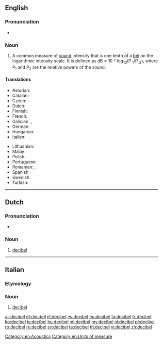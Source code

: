 {{also|décibel}}
==English==
{{wikipedia}}

===Pronunciation===
* {{a|GenAm}} {{IPA|/ˈdɛsɪbɛl/|/ˈdɛsɪbəl/}}

===Noun===
{{en-noun}}

# A common measure of [[sound]] intensity that is one tenth of a [[bel]] on the logarithmic intensity scale.  It is defined as dB = 10 * log<sub>10</sub>(P <sub>1</sub>/P <sub>2</sub>), where P<sub>1</sub> and P<sub>2</sub> are the relative powers of the sound.

====Translations====
{{trans-top|a common measure of sound intensity}}
* Asturian: {{t|ast|decibeliu|m}}
* Catalan: {{t|ca|decibel|m}}
* Czech: {{t|cs|decibel|m}}
* Dutch: {{t+|nl|decibel|m}}
* Finnish: {{t+|fi|desibeli}}
* French: {{t+|fr|décibel|m}}
* Galician: {{t|gl|decibel|m}}, {{t|gl|decibelio|m}}
* German: {{t+|de|Dezibel|n}}
* Hungarian: {{t+|hu|decibel}}
* Italian: {{t|it|decibel|m}}
{{trans-mid}}
* Lithuanian: {{t|lt|decibelas|m}}
* Malay: {{t|ms|desibel}}
* Polish: {{t+|pl|decybel|m}}
* Portuguese: {{t|pt|decibel|m}}
* Romanian: {{t|ro|decibeli|m-p}}, {{t+|ro|decibel|m}}
* Spanish: {{t+|es|decibelio|m}}
* Swedish: {{t+|sv|decibel|n}}
* Turkish: {{t+|tr|desibel}}
{{trans-bottom}}

[[Category:en:Acoustics]]
[[Category:en:Units of measure]]

----

==Dutch==

===Pronunciation===
* {{IPA|/ˈdeːsibəɫ/|lang=nl}}

===Noun===
{{nl-noun|m|-s|decibeltje}}

# [[#English|decibel]]

----

==Italian==

===Etymology===
{{etyl|en|it}} {{term|decibel|lang=en}}

===Noun===
{{head|it|noun|g=m|invariable}}

# [[#English|decibel]]

[[ar:decibel]]
[[et:decibel]]
[[el:decibel]]
[[es:decibel]]
[[eu:decibel]]
[[fa:decibel]]
[[fr:decibel]]
[[ko:decibel]]
[[io:decibel]]
[[hu:decibel]]
[[ml:decibel]]
[[my:decibel]]
[[nl:decibel]]
[[pl:decibel]]
[[ro:decibel]]
[[ru:decibel]]
[[sv:decibel]]
[[ta:decibel]]
[[th:decibel]]
[[vi:decibel]]
[[zh:decibel]]